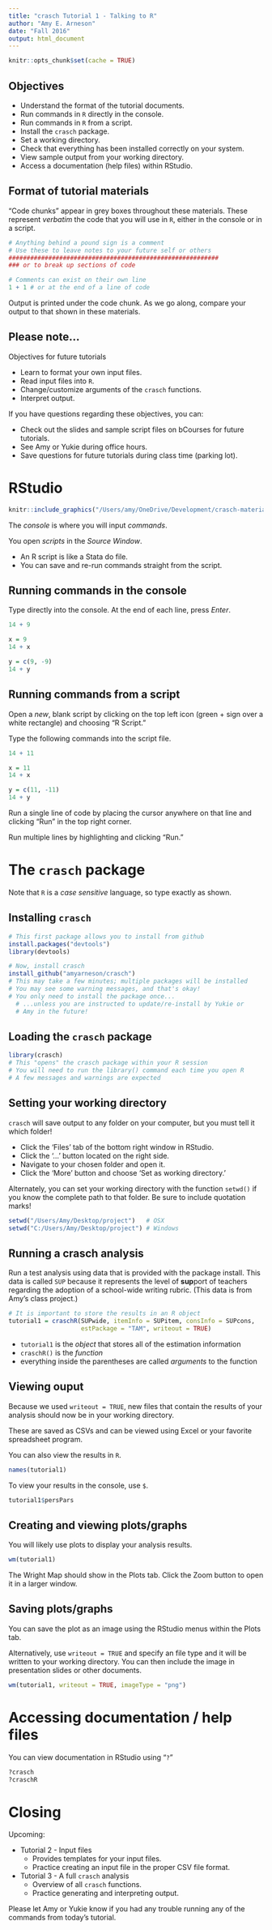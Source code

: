 ```yaml
---
title: "crasch Tutorial 1 - Talking to R"
author: "Amy E. Arneson"
date: "Fall 2016"
output: html_document
---
```


```r
knitr::opts_chunk$set(cache = TRUE)
```

## Objectives

- Understand the format of the tutorial documents.
- Run commands in `R` directly in the console.
- Run commands in `R` from a script.
- Install the `crasch` package.
- Set a working directory.
- Check that everything has been installed correctly on your system.
- View sample output from your working directory.
- Access a documentation (help files) within RStudio.

## Format of tutorial materials

"Code chunks" appear in grey boxes throughout these materials.  These represent 
*verbatim* the code that you will use in `R`, either in the console or in a 
script.

```r
# Anything behind a pound sign is a comment
# Use these to leave notes to your future self or others
##########################################################
### or to break up sections of code

# Comments can exist on their own line
1 + 1 # or at the end of a line of code
```

Output is printed under the code chunk.  As we go along, compare your output to 
that shown in these materials.

## Please note...

Objectives for future tutorials

- Learn to format your own input files.
- Read input files into `R`.
- Change/customize arguments of the `crasch` functions.
- Interpret output.

If you have questions regarding these objectives, you can:

- Check out the slides and sample script files on bCourses for future tutorials.
- See Amy or Yukie during office hours.
- Save questions for future tutorials during class time (parking lot).

# RStudio

```r
knitr::include_graphics("/Users/amy/OneDrive/Development/crasch-materials/figures/RStudio-over.png")
```

The *console* is where you will input *commands*.

You open *scripts* in the *Source Window*.

- An R script is like a Stata do file.
- You can save and re-run commands straight from the script.

## Running commands in the console

Type directly into the console.  At the end of each line, press *Enter*.

```r
14 + 9

x = 9
14 + x

y = c(9, -9)
14 + y
```

## Running commands from a script

Open a *new*, blank script by clicking on the top left icon (green + sign over 
a white rectangle) and choosing "R Script."

Type the following commands into the script file.

```r
14 + 11

x = 11
14 + x

y = c(11, -11)
14 + y
```

Run a single line of code by placing the cursor anywhere on that line and 
clicking "Run" in the top right corner.

Run multiple lines by highlighting and clicking "Run."

# The `crasch` package

Note that `R` is a *case sensitive* language, so type exactly as shown.

## Installing `crasch`

```r
# This first package allows you to install from github
install.packages("devtools")
library(devtools)

# Now, install crasch
install_github("amyarneson/crasch")
# This may take a few minutes; multiple packages will be installed
# You may see some warning messages, and that's okay!
# You only need to install the package once...
  # ...unless you are instructed to update/re-install by Yukie or 
  # Amy in the future!
```

## Loading the `crasch` package

```r
library(crasch)
# This "opens" the crasch package within your R session
# You will need to run the library() command each time you open R
# A few messages and warnings are expected
```

## Setting your working directory

`crasch` will save output to any folder on your computer, but you must tell it 
which folder!

- Click the 'Files' tab of the bottom right window in RStudio.
- Click the '...' button located on the right side.
- Navigate to your chosen folder and open it.
- Click the 'More' button and choose 'Set as working directory.'

Alternately, you can set your working directory with the function `setwd()` if 
you know the complete path to that folder.  Be sure to include quotation marks!

```r
setwd("/Users/Amy/Desktop/project")   # OSX
setwd("C:/Users/Amy/Desktop/project") # Windows
```

## Running a crasch analysis

Run a test analysis using data that is provided with the package install.  This 
data is called `SUP` because it represents the level of **sup**port of teachers 
regarding the adoption of a school-wide writing rubric.  (This data is from 
Amy's class project.)

```r
# It is important to store the results in an R object
tutorial1 = craschR(SUPwide, itemInfo = SUPitem, consInfo = SUPcons, 
                    estPackage = "TAM", writeout = TRUE)
```

- `tutorial1` is the *object* that stores all of the estimation information
- `craschR()` is the *function*
- everything inside the parentheses are called *arguments* to the function

## Viewing ouput

Because we used `writeout = TRUE`, new files that contain the results of your 
analysis should now be in your working directory.

These are saved as CSVs and can be viewed using Excel or your favorite 
spreadsheet program.

You can also view the results in `R`.

```r
names(tutorial1)
```

To view your results in the console, use `$`.

```r
tutorial1$persPars
```

## Creating and viewing plots/graphs

You will likely use plots to display your analysis results.

```r
wm(tutorial1)
```

The Wright Map should show in the Plots tab.  Click the Zoom button to open it 
in a larger window.

## Saving plots/graphs

You can save the plot as an image using the RStudio menus within the Plots tab.

Alternatively, use `writeout = TRUE` and specify an file type and it will be 
written to your working directory.  You can then include the image in 
presentation slides or other documents.

```r
wm(tutorial1, writeout = TRUE, imageType = "png")
```

# Accessing documentation / help files

You can view documentation in RStudio using "`?`"

```r
?crasch
?craschR
```

# Closing

Upcoming:

- Tutorial 2 - Input files
    + Provides templates for your input files.
    + Practice creating an input file in the proper CSV file format.
- Tutorial 3 - A full `crasch` analysis
    + Overview of all `crasch` functions.
    + Practice generating and interpreting output.

Please let Amy or Yukie know if you had any trouble running any of the commands 
from today's tutorial.

